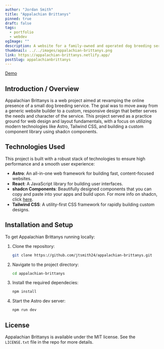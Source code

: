 ```yaml
---
author: "Jordan Smith"
title: "Appalachian Brittanys"
pinned: true
draft: false
tags:
  - portfolio
  - webdev
ogImage: ""
description: A website for a family-owned and operated dog breeding service.
thumbnail: ../../images/appalachian-brittanys.png
link: https://appalachian-brittanys.netlify.app/
postSlug: appalachianbrittanys
---
```


<a href={frontmatter.link} target="_blank">
  Demo
</a>

## Introduction / Overview

Appalachian Brittanys is a web project aimed at revamping the online presence of a small dog breeding service. The goal was to move away from a generic website builder to a custom, responsive design that better serves the needs and character of the service. This project served as a practice ground for web design and layout fundamentals, with a focus on utilizing modern technologies like Astro, Tailwind CSS, and building a custom component library using shadcn components.

## Technologies Used

This project is built with a robust stack of technologies to ensure high performance and a smooth user experience:

- **Astro**: An all-in-one web framework for building fast, content-focused websites.
- **React**: A JavaScript library for building user interfaces.
- **shadcn Components**: Beautifully designed components that you can copy and paste into your apps and build upon. For more info on shadcn, click [here](https://ui.shadcn.com/).
- **Tailwind CSS**: A utility-first CSS framework for rapidly building custom designs.

## Installation and Setup

To get Appalachian Brittanys running locally:

1. Clone the repository:
   ```sh
   git clone https://github.com/jtsmith24/appalachian-brittanys.git
   ```
1. Navigate to the project directory:

   ```sh
   cd appalachian-brittanys
   ```

1. Install the required dependecies:

   ```sh
   npm install
   ```

1. Start the Astro dev server:
   ```sh
   npm run dev
   ```

## License

Appalachian Brittanys is available under the MIT license. See the `LICENSE.txt` file in the repo for more details.
